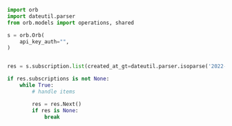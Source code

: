 ```python ListSubscriptions.py
import orb
import dateutil.parser
from orb.models import operations, shared

s = orb.Orb(
    api_key_auth="",
)


res = s.subscription.list(created_at_gt=dateutil.parser.isoparse('2022-12-17T04:31:12.166Z'), created_at_gte=dateutil.parser.isoparse('2023-01-05T08:21:47.955Z'), created_at_lt=dateutil.parser.isoparse('2021-07-07T03:30:14.124Z'), created_at_lte=dateutil.parser.isoparse('2021-08-19T08:51:13.394Z'), cursor='string', customer_id='string', external_customer_id='string', limit=358152, status=operations.ListSubscriptionsStatusStatus.ACTIVE)

if res.subscriptions is not None:
    while True:
        # handle items

        res = res.Next()
        if res is None:
            break

```
